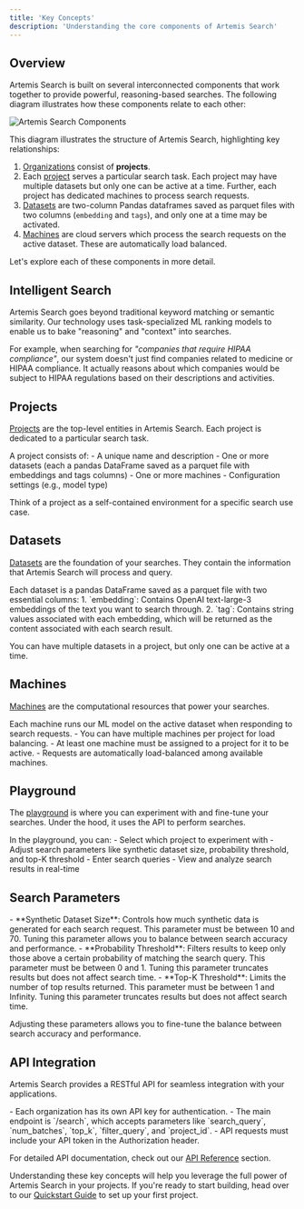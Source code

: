 ```yaml
---
title: 'Key Concepts'
description: 'Understanding the core components of Artemis Search'
---
```


## Overview

Artemis Search is built on several interconnected components that work together to provide powerful, reasoning-based searches. The following diagram illustrates how these components relate to each other:

<Accordion title="Artemis Search Component Relationship">
 <Frame width="100%" height="100%">
  <img src="/images/component-relationship.png" alt="Artemis Search Components" />
 </Frame>
</Accordion>

This diagram illustrates the structure of Artemis Search, highlighting key relationships:

1. [Organizations](/organizations-and-teams/managing-organizations) consist of **projects**.
2. Each [project](/projects/understanding-projects) serves a particular search task. Each project may have multiple datasets but only one can be active at a time. Further, each project has dedicated machines to process search requests.
3. [Datasets](/datasets/understanding-datasets) are two-column Pandas dataframes saved as parquet files with two columns (`embedding` and `tags`), and only one at a time may be activated.
4. [Machines](/machines/understanding-machines) are cloud servers which process the search requests on the active dataset. These are automatically load balanced.

Let's explore each of these components in more detail.

## Intelligent Search

<Accordion title="What makes our search 'intelligent'?">
  Artemis Search goes beyond traditional keyword matching or semantic similarity. Our technology uses task-specialized ML ranking models to enable us to bake "reasoning" and "context" into searches. 

For example, when searching for _"companies that require HIPAA compliance"_, our system doesn't just find companies related to medicine or HIPAA compliance. It actually reasons about which companies would be subject to HIPAA regulations based on their descriptions and activities.

</Accordion>

## Projects

[Projects](/projects/understanding-projects) are the top-level entities in Artemis Search. Each project is dedicated to a particular search task.

<Accordion title="What defines a project?">
  A project consists of:
  - A unique name and description
  - One or more datasets (each a pandas DataFrame saved as a parquet file with embeddings and tags columns)
  - One or more machines
  - Configuration settings (e.g., model type)

Think of a project as a self-contained environment for a specific search use case.

</Accordion>

## Datasets

[Datasets](/datasets/understanding-datasets) are the foundation of your searches. They contain the information that Artemis Search will process and query.

<Accordion title="What's in a dataset?">
  Each dataset is a pandas DataFrame saved as a parquet file with two essential columns:
  1. `embedding`: Contains OpenAI text-large-3 embeddings of the text you want to search through.
  2. `tag`: Contains string values associated with each embedding, which will be returned as the content associated with each search result.

You can have multiple datasets in a project, but only one can be active at a time.

</Accordion>

## Machines

[Machines](/machines/understanding-machines) are the computational resources that power your searches.

<Accordion title="How do machines work?">
    Each machine runs our ML model on the active dataset when responding to search requests. 
    - You can have multiple machines per project for load balancing. 
    - At least one machine must be assigned to a project for it to be active. 
    - Requests are automatically load-balanced among available machines.
</Accordion>

## Playground

The [playground](/playground/using-the-playground) is where you can experiment with and fine-tune your searches. Under the hood, it uses the API to perform searches.

<Accordion title="What can you do in the playground?">
    In the playground, you can: 
    - Select which project to experiment with
    - Adjust search parameters like synthetic dataset size, probability threshold, and top-K threshold
    - Enter search queries
    - View and analyze search results in real-time
</Accordion>

## Search Parameters

<Accordion title="What parameters can you adjust?">
  - **Synthetic Dataset Size**: Controls how much synthetic data is generated for each search request. This parameter must be between 10 and 70. Tuning this parameter allows you to balance between search accuracy and performance.
  - **Probability Threshold**: Filters results to keep only those above a certain probability of matching the search query. This parameter must be between 0 and 1. Tuning this parameter truncates results but does not affect search time.
  - **Top-K Threshold**: Limits the number of top results returned. This parameter must be between 1 and Infinity. Tuning this parameter truncates results but does not affect search time.

Adjusting these parameters allows you to fine-tune the balance between search accuracy and performance.

</Accordion>

## API Integration

Artemis Search provides a RESTful API for seamless integration with your applications.

<Accordion title="How to use the API?">
  - Each organization has its own API key for authentication.
  - The main endpoint is `/search`, which accepts parameters like `search_query`, `num_batches`, `top_k`, `filter_query`, and `project_id`.
  - API requests must include your API token in the Authorization header.

For detailed API documentation, check out our [API Reference](/api-reference) section.

</Accordion>

Understanding these key concepts will help you leverage the full power of Artemis Search in your projects. If you're ready to start building, head over to our [Quickstart Guide](/quickstart) to set up your first project.
